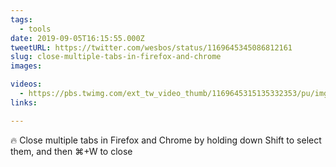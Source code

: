 ```yaml
---
tags:
  - tools
date: 2019-09-05T16:15:55.000Z
tweetURL: https://twitter.com/wesbos/status/1169645345086812161
slug: close-multiple-tabs-in-firefox-and-chrome
images:

videos:
  - https://pbs.twimg.com/ext_tw_video_thumb/1169645315135332353/pu/img/kdN-NYPtyEVY2gHk.mp4
links:

---
```

🔥 Close multiple tabs in Firefox and Chrome by holding down Shift to select them, and then ⌘+W to close
